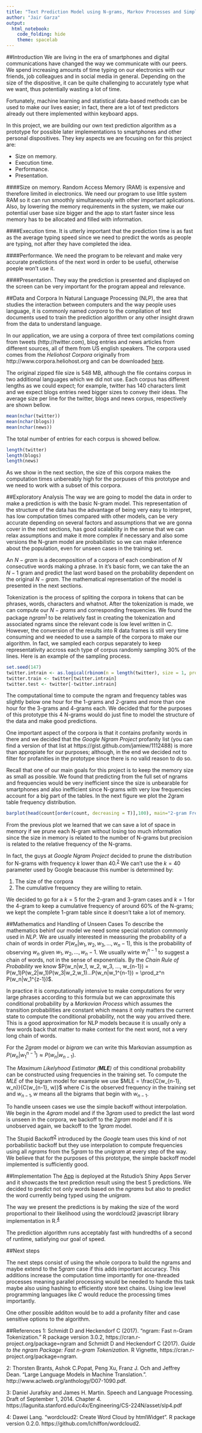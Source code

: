 ---
title: "Text Prediction Model using N-grams, Markov Processes and Simple Backoff."
author: "Jair Garza"
output:
  html_notebook:
    code_folding: hide
    theme: spacelab
---
##Introduction
We are living in the era of smartphones and digital communications have changed the way we communicate with our peers. We spend increasing amounts of time typing on our electronics with our friends, job colleagues and in social media in general. Depending on the size of the dispositive, it can be quite challenging to accurately type what we want, thus potentially wasting a lot of time. 

Fortunately, machine learning and statistical data-based methods can be used to make our lives easier; in fact, there are a lot of text predictors already out there implemented within keyboard apps. 

In this project, we are building our own text prediction algorithm as a prototype for possible later implementations to smartphones and other personal dispositives. They key aspects we are focusing on for this project are:

- Size on memory.
- Execution time.
- Performance.
- Presentation.

####Size on memory.
Random Access Memory (RAM) is expensive and therefore limited in electronics. We need our program to use little system RAM so it can run smoothly simultaneously with other important aplications. Also, by lowering the memory requirements in the system, we make our potential user base size bigger and the app to start faster since less memory has to be allocated and filled with information. 

####Execution time. 
It is utterly important that the prediction time is as fast as the average typing speed since we need to predict the words as people are typing, not after they have completed the idea. 

####Performance.
We need the program to be relevant and make very accurate predictions of the next word in order to be useful, otherwise poeple won't use it. 

####Presentation.
They way the prediction is presented and displayed on the screen can be very important for the program appeal and relevance. 


##Data and Corpora
In Natural Language Processing (NLP), the area that studies the interaction between computers and the way people uses language, it is commonly named *corpora* to the compilation of text documents used to train the prediction algorithm or any other insight drawn from the data to understand language. 

In our application, we are using a corpora of three text compilations coming from tweets (http://twitter.com), blog entries and news articles from different sources, all of them from US english speakers. The corpora used comes from the *Heliohost Corpora* originally from http://www.corpora.heliohost.org and can be downloaded [here](https://d396qusza40orc.cloudfront.net/dsscapstone/dataset/Coursera-SwiftKey.zip).

The original zipped file size is 548 MB, although the file contains corpus in two additional languages which we did not use. Each corpus has different lengths as we could expect; for example, twitter has 140 characters limit and we expect blogs entries need bigger sizes to convey their ideas. The average size per line for the twitter, blogs and news corpus, respectively are shown bellow.
```{r}
mean(nchar(twitter))
mean(nchar(blogs))
mean(nchar(news))
```
The total number of entries for each corpus is showed bellow.
```{r}
length(twitter)
length(blogs)
length(news)
```
As we show in the next section, the size of this corpora makes the computation times unbereably high for the porpuses of this prototype and we need to work with a subset of this corpora.

##Exploratory Analysis
The way we are going to model the data in order to make a prediction is with the basic N-gram model. This representation of the structure of the data has the advantage of being very easy to interpret, has low computation times compared with other models, can be very accurate depending on several factors and assumptions that we are gonna cover in the next sections, has good scalability in the sense that we can relax assumptions and make it more complex if necessary and also some versions the N-gram model are probabilistic so we can make inference about the population, even for unseen cases in the training set.

An $N-gram$ is a decomposition of a corpora of each combination of $N$ consecutive words making a phrase. In it's basic form, we can take the an $N-1$ gram and predict the last word based on the probability dependent on the original $N-gram$. The mathematical representation of the model is presented in the next sections. 

Tokenization is the process of spliting the corpora in tokens that can be phrases, words, characters and whatnot. After the tokenization is made, we can compute our $N-grams$ and corresponding frequencies. We found the package *ngram*<sup>[1](#footnote1)</sup> to be relatively fast in creating the tokenization and associated ngrams since the relevant code is low level written in C. However, the conversion of the results into R data frames is still very time consuming and we needed to use a sample of the corpora to make our algorithm. In fact, we sampled each corpus separately to keep representativity accross each type of corpus randomly sampling 30% of the lines. Here is an example of the sampling process. 
```{r}
set.seed(147)
twitter.intrain <- as.logical(rbinom(n = length(twitter), size = 1, prob = .3))
twitter.train <- twitter[twitter.intrain]
twitter.test <- twitter[-twitter.intrain]
```
The computational time to compute the ngram and frequency tables was slightly below one hour for the 1-grams and 2-grams and more than one hour for the 3-grams and 4-grams each. We decided that for the purposes of this prototype this 4 N-grams would do just fine to model the structure of the data and make good predictions.

One important aspect of the corpora is that it contains profanity words in there and we decided that the *Google Ngram Project* profanity list (you can find a version of that list at https://gist.github.com/jamiew/1112488) is more than appropiate for our purposes; although, in the end we decided not to filter for profanities in the prototype since there is no valid reason to do so.

Recall that one of our main goals for this project is to keep the memory size as small as possible. We found that predicting from the full set of ngrams and frequencies would be very inefficient since the size is unbearable for smartphones and also inefficient since N-grams with very low frequencies account for a big part of the tables. In the next figure we plot the 2gram table frequency distribution.
```{r}
barplot(head(count[order(count, decreasing = T)],100), main="2-gram Frequency Distribution")
```
From the previous plot we learned that we can save a lot of space in memory if we prune each N-gram without losing too much information since the size in memory is related to the number of N-grams but precision is related to the relative frequency of the N-grams.

In fact, the guys at *Google Ngram Project* decided to prune the distribution for N-grams with frequency $k$ lower than 40.<sup>[2](#footnote2)</sup> We can't use the $k=40$ parameter used by Google beacause this number is determined by:

1. The size of the corpora
2. The cumulative frequency they are willing to retain.

We decided to go for a $k=5$ for the 2-gram and 3-gram cases and $k=1$ for the 4-gram to keep a cumulative frequency of around 60% of the N-grams; we kept the complete 1-gram table since it doesn't take a lot of memory.

##Mathematics and Handling of Unseen Cases
To describe the mathematics behinf our model we need some special notation commonly used in *NLP*. We are usually interested in meassuring the probability of a chain of words in order $P(w_n|w_1, w_2, w_3, ..., w_n-1)$, this is the probability of observing $w_n$ given $w_1, w_2, ..., w_n-1$. We usually wirte $w_1^{n-1}$ to suggest a chain of words, not in the sense of exponentials. By the *Chain Rule of Probability* we know $P(w_n|w_1, w_2, w_3, ..., w_{n-1}) = P(w_1)P(w_2|w_1)P(w_3|w_2,w_1)...P(w_n|w_1^{n-1}) = \prod_z^n P(w_n|w_1^{z-1})$.

In practice it is computationally intensive to make computations for very large phrases according to this formula but we can approximate this conditional probability by a *Markovian Process* which assumes the transition probabilities are constant which means it only matters the current state to compute the conditional probability, not the way you arrived there. This is a good approximation for NLP models because it is usually only a few words back that matter to make context for the next word, not a very long chain of words.

For the *2gram* model or *bigram* we can write this Markovian assumption as $P(w_n|w_1^{n-1})\approx P(w_n|w_{n-1})$. 

The *Maximum Likelyhood Estimator (**MLE**)* of this conditional probability can be constructed using frequencies in the training set. To compute the *MLE* of the bigram model for example we use $MLE = \frac{C(w_{n-1}, w_n)}{C(w_{n-1}, w)}$ where $C$ is the observed frequency in the training set and $w_{n-1}, w$ means all the bigrams that begin with $w_{n-1}$.

To handle unseen cases we use the simple backoff without interpolation. We begin in the $4gram$ model and if the $3gram$ used to predict the last word is unseen in the corpora, we backoff to the $2gram$ model and if it is unobserved again, we backoff to the $1gram$ model. 

The Stupid Backoff<sup>[2](#footnote2)</sup> introduced by the *Google* team uses this kind of not porbabilistic backoff but they use interpolation to compute frequencies using all $ngrams$ from the $5gram$ to the *unigram* at every step of the way. We believe that for the purposes of this prototype, the simple backoff model implemented is sufficiently good.

##Implementation
The <a href= https://jairgs.shinyapps.io/text_predictor/>App</a> is deployed at the Rstudio's Shiny Apps Server and it showcasts the text prediction result using the best 5 predictions.
We decided to predict not only words based on the $ngrams$ but also to predict the word currently being typed using the *unigram*.

The way we present the predictions is by making the size of the word proportional to their likelihood using the wordcloud2 javascript library implementation in R.<sup>[4](#footnote4)</sup>

The prediction algorithm runs acceptably fast with hundredths of a second of runtime, satisfying our goal of speed.

##Next steps

The next steps consist of using the whole corpora to build the ngrams and maybe extend to the $5gram$ case if this adds important accuracy. This additions increase the computation time importantly for one-threaded processes meaning parallel processing would be needed to handle this task maybe also using hashing to efficiently store text chains. Using low level programming languages like *C* would reduce the processing times importantly.

One other possible additon would be to add a profanity filter and case sensitive options to the algorithm. 

##References
<a name="footnote1">1</a>: Schmidt D and Heckendorf C (2017). “ngram: Fast n-Gram Tokenization.” R package version 3.0.2, https://cran.r-project.org/package=ngram and Schmidt D and Heckendorf C (2017). _Guide to the ngram Package: Fast n-gram Tokenization_. R Vignette, https://cran.r-project.org/package=ngram.

<a name="footnote2">2</a>: Thorsten Brants, Ashok C.Popat, Peng Xu, Franz J. Och and Jeffrey Dean. "Large Language Models in Machine Translation.". http://www.aclweb.org/anthology/D07-1090.pdf.

3: Daniel Jurafsky and James H. Martin. Speech and Language Processing. Draft of September 1, 2014. Chapter 4. https://lagunita.stanford.edu/c4x/Engineering/CS-224N/asset/slp4.pdf

<a name="footnote4">4</a>: Dawei Lang. "wordcloud2: Create Word Cloud by htmlWidget". R package version 0.2.0.
  https://github.com/lchiffon/wordcloud2.